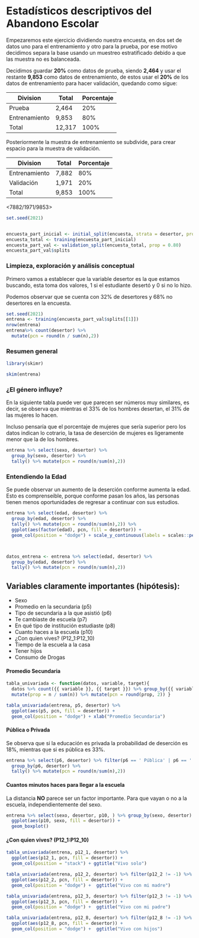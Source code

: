 # Estadísticos descriptivos del Abandono Escolar

Empezaremos este ejercicio dividiendo nuestra encuesta, en dos set de datos uno para el entrenamiento y otro para la prueba, por ese motivo decidimos separa la base usando un muestreo estratificado debido a que las muestra no es balanceada.

Decidimos guardar **20%** como datos de prueba, siendo **2,464** y usar el restante **9,853** como datos de entrenamiento, de estos usar el **20%** de los datos de entrenamiento para hacer validación, quedando como sigue:

|Division|Total|Porcentaje|
|---|---|---|
|Prueba|2,464|20%|
|Entrenamiento|9,853|80%|
|Total|12,317|100%|

Posteriormente la muestra de entrenamiento se subdivide, para crear espacio para la muestra de validación.

|Division|Total|Porcentaje|
|---|---|---|
|Entrenamiento|7,882|80%|
|Validación |1,971|20%|
|Total |9,853|100%|
<7882/1971/9853>


```r
set.seed(2021)


encuesta_part_inicial <- initial_split(encuesta, strata = desertor, prop = 0.80)
encuesta_total <- training(encuesta_part_inicial)
encuesta_part_val <- validation_split(encuesta_total, prop = 0.80)
encuesta_part_val$splits


```

### Limpieza, exploración y análisis conceptual

Primero vamos a establecer que la variable desertor es la que estamos buscando, esta toma dos valores, 1 si el estudiante desertó y 0 si no lo hizo.

Podemos observar que se cuenta con 32% de desertores y 68% no desertores en la encuesta.
 

```r
set.seed(2021)
entrena <- training(encuesta_part_val$splits[[1]])
nrow(entrena)
entrena%>% count(desertor) %>%
  mutate(pcn = round(n / sum(n),2))
```

### Resumen general

```r
library(skimr)

skim(entrena)

```

### ¿El género influye?

En la siguiente tabla puede ver que parecen ser números muy similares, es decir, se observa que mientras el 33% de los hombres desertan, el 31% de las mujeres lo hacen.

Incluso pensaría que el porcentaje de mujeres que sería superior pero los datos indican lo cotrario, la tasa de deserción de mujeres es ligeramente menor que la de los hombres.

```r
entrena %>% select(sexo, desertor) %>% 
  group_by(sexo, desertor) %>% 
  tally() %>% mutate(pcn = round(n/sum(n),2))

```


### Entendiendo la Edad

Se puede observar un aumento de la deserción conforme aumenta la edad. Esto es comprenseible, porque conforme pasan los años, las personas tienen menos oportunidades de regresar a continuar con sus estudios.

```r
entrena %>% select(edad, desertor) %>% 
  group_by(edad, desertor) %>% 
  tally() %>% mutate(pcn = round(n/sum(n),2)) %>%
  ggplot(aes(factor(edad), pcn, fill = desertor)) + 
  geom_col(position = "dodge") + scale_y_continuous(labels = scales::percent_format())



datos_entrena <- entrena %>% select(edad, desertor) %>% 
  group_by(edad, desertor) %>% 
  tally() %>% mutate(pcn = round(n/sum(n),2)) 


```

##  Variables claramente importantes (hipótesis):


- Sexo 
- Promedio en la secundaria (p5)
- Tipo de secundaria a la que asistió (p6)
- Te cambiaste de escuela (p7)
- En qué tipo de institución estudiaste (p8)
- Cuanto haces a la escuela (p10)
- ¿Con quien vives? (P12_1:P12_10)
- Tiempo de la escuela a la casa
- Tener hijos
- Consumo de Drogas

#### Promedio Secundaria

```r
tabla_univariada <- function(datos, variable, target){
  datos %>% count({{ variable }}, {{ target }}) %>% group_by({{ variable }}) %>% 
  mutate(prop = n / sum(n)) %>% mutate(pcn = round(prop, 2)) }

tabla_univariada(entrena, p5, desertor) %>%
  ggplot(aes(p5, pcn, fill = desertor)) + 
  geom_col(position = "dodge") + xlab("Promedio Secundaria")

```
#### Pública o Privada
Se observa que si la educación es privada la probabilidad de deserción es $18\%$, mientras que si es pública es $33\%$.

```r

entrena %>% select(p6, desertor) %>% filter(p6 == ' Pública' | p6 == ' Privada') %>%
  group_by(p6, desertor) %>% 
  tally() %>% mutate(pcn = round(n/sum(n),2))
```

#### Cuantos minutos haces para llegar a la escuela

La distancia **NO** parece ser un factor importante. Para que vayan o no a la escuela, independientemente del sexo.

```r
entrena %>% select(sexo, desertor, p10, ) %>% group_by(sexo, desertor) %>%
  ggplot(aes(p10, sexo, fill = desertor)) + 
  geom_boxplot()
```

#### ¿Con quien vives? (P12_1:P12_10)

```r
tabla_univariada(entrena, p12_1, desertor) %>%
  ggplot(aes(p12_1, pcn, fill = desertor)) + 
  geom_col(position = "stack") + ggtitle("Vivo solo")

```

```r
tabla_univariada(entrena, p12_2, desertor) %>% filter(p12_2 != -1) %>%
  ggplot(aes(p12_2, pcn, fill = desertor)) + 
  geom_col(position = "dodge") +  ggtitle("Vivo con mi madre")

tabla_univariada(entrena, p12_3, desertor) %>% filter(p12_3 != -1) %>%
  ggplot(aes(p12_3, pcn, fill = desertor)) + 
  geom_col(position = "dodge") +  ggtitle("Vivo con mi padre")

tabla_univariada(entrena, p12_8, desertor) %>% filter(p12_8 != -1) %>%
  ggplot(aes(p12_8, pcn, fill = desertor)) + 
  geom_col(position = "dodge") +  ggtitle("Vivo con hijos")
```




